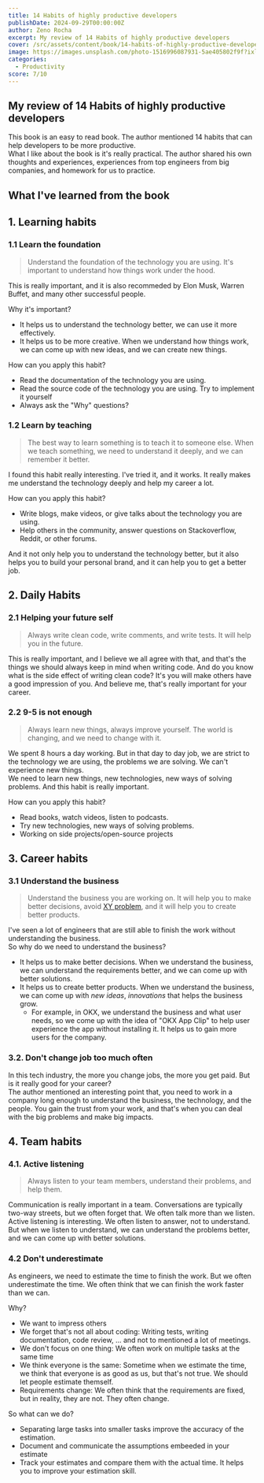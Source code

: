 ```yaml
---
title: 14 Habits of highly productive developers
publishDate: 2024-09-29T00:00:00Z
author: Zeno Rocha
excerpt: My review of 14 Habits of highly productive developers
cover: /src/assets/content/book/14-habits-of-highly-productive-developers.jpg
image: https://images.unsplash.com/photo-1516996087931-5ae405802f9f?ixlib=rb-4.0.3&ixid=M3wxMjA3fDB8MHxwaG90by1wYWdlfHx8fGVufDB8fHx8fA%3D%3D&auto=format&fit=crop&w=2070&q=80
categories: 
  - Productivity
score: 7/10
---
```



## My review of 14 Habits of highly productive developers

This book is an easy to read book. The author mentioned 14 habits that can help developers to be more productive.   
What I like about the book is it's really practical. The author shared his own thoughts and experiences, experiences from top engineers from big companies, and homework for us to practice.   

## What I've learned from the book

## 1. Learning habits

### 1.1 Learn the foundation

> Understand the foundation of the technology you are using. It's important to understand how things work under the hood.

This is really important, and it is also recommeded by Elon Musk, Warren Buffet, and many other successful people.   

Why it's important?

- It helps us to understand the technology better, we can use it more effectively.
- It helps us to be more creative. When we understand how things work, we can come up with new ideas, and we can create new things.

How can you apply this habit?

- Read the documentation of the technology you are using.
- Read the source code of the technology you are using. Try to implement it yourself
- Always ask the "Why" questions?

### 1.2 Learn by teaching

>  The best way to learn something is to teach it to someone else. When we teach something, we need to understand it deeply, and we can remember it better.

I found this habit really interesting. I've tried it, and it works. It really makes me understand the technology deeply and help my career a lot.

How can you apply this habit?

- Write blogs, make videos, or give talks about the technology you are using.
- Help others in the community, answer questions on Stackoverflow, Reddit, or other forums.

And it not only help you to understand the technology better, but it also helps you to build your personal brand, and it can help you to get a better job.

## 2. Daily Habits

### 2.1 Helping your future self

> Always write clean code, write comments, and write tests. It will help you in the future.

This is really important, and I believe we all agree with that, and that's the things we should always keep in mind when writing code. 
And do you know what is the side effect of writing clean code? It's you will make others have a good impression of you. And believe me, that's really important for your career.

### 2.2 9-5 is not enough

> Always learn new things, always improve yourself. The world is changing, and we need to change with it.

We spent 8 hours a day working. But in that day to day job, we are strict to the technology we are using, the problems we are solving. We can't experience new things.      
We need to learn new things, new technologies, new ways of solving problems. And this habit is really important.

How can you apply this habit?

- Read books, watch videos, listen to podcasts.
- Try new technologies, new ways of solving problems.
- Working on side projects/open-source projects

## 3. Career habits

### 3.1 Understand the business

> Understand the business you are working on. It will help you to make better decisions, avoid [XY problem](https://xyproblem.info/), and it will help you to create better products.

I've seen a lot of engineers that are still able to finish the work without understanding the business.    
So why do we need to understand the business? 

- It helps us to make better decisions. When we understand the business, we can understand the requirements better, and we can come up with better solutions.
- It helps us to create better products. When we understand the business, we can come up with *new ideas*, *innovations* that helps the business grow.
  + For example, in OKX, we understand the business and what user needs, so we come up with the idea of "OKX App Clip" to help user experience the app without installing it. It helps us to gain more users for the company.

### 3.2. Don't change job too much often

In this tech industry, the more you change jobs, the more you get paid. But is it really good for your career?   
The author mentioned an interesting point that, you need to work in a company long enough to understand the business, the technology, and the people. You gain the trust from your work, and that's when you can deal with the big problems and make big impacts.   

<SubscriptionCard/>

## 4. Team habits

### 4.1. Active listening

> Always listen to your team members, understand their problems, and help them.

Communication is really important in a team. Conversations are typically two-way streets, but we often forget that. We often talk more than we listen.
Active listening is interesting. We often listen to answer, not to understand. But when we listen to understand, we can understand the problems better, and we can come up with better solutions.   

### 4.2 Don't underestimate 
As engineers, we need to estimate the time to finish the work. But we often underestimate the time. We often think that we can finish the work faster than we can.

Why?   

- We want to impress others
- We forget that's not all about coding: Writing tests, writing documentation, code review, ... and not to mentioned a lot of meetings.
- We don't focus on one thing: We often work on multiple tasks at the same time
- We think everyone is the same: Sometime when we estimate the time, we think that everyone is as good as us, but that's not true. We should let people estimate themself.
- Requirements change: We often think that the requirements are fixed, but in reality, they are not. They often change.

So what can we do?

- Separating large tasks into smaller tasks improve the accuracy of the estimation.
- Document and communicate the assumptions embeeded in your estimate
- Track your estimates and compare them with the actual time. It helps you to improve your estimation skill.